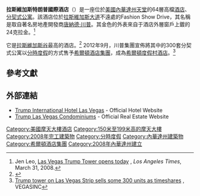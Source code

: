 {{noteTA
|1=zh:唐納德;zh-hans:唐纳德;zh-hant:唐納德;zh-tw:唐納;zh-cn:唐纳德;zh-hk:當勞;zh-mo:當勞;
|2=zh:特朗普;zh-hans:川普;zh-hant:川普;zh-tw:川普;zh-cn:特朗普;zh-hk:特朗普;zh-mo:杜林普;
}}
{{Infobox building
|status=完成
|name=拉斯維加斯特朗普國際酒店
|image=Trump hotel Las Vegas 0475.JPG
|caption=
|floor_count=64
|start_date = 2006年
|completion_date = 2008年
|antenna_spire={{convert|190|m|ft}}
}}
'''拉斯維加斯特朗普國際酒店'''（{{lang-en|Trump Hotel Las Vegas}}）是一座位於[[美國|美國]][[內華達州|內華達州]][[天堂_(內華達州)|天堂]]的64層高檔[[酒店|酒店]]、[[分契式公寓|分契式公寓]]。該酒店位於[[拉斯維加斯大道|拉斯維加斯大道]]不遠處的Fashion Show Drive，其名稱是取自著名房地產開發商[[唐納德·川普|唐納德·川普]]。其金色的外表來自于酒店外層窗戶上鍍的24克拉金。<ref name=LATblog033108>Jen Leo, [http://travel.latimes.com/daily-deal-blog/?p=1599 Las Vegas Trump Tower opens today] {{webarchive|url=https://web.archive.org/web/20080426133010/http://travel.latimes.com/daily-deal-blog/?p=1599 |date=2008-04-26 }}, ''Los Angeles Times'', March 31, 2008.</ref>

它是[[拉斯維加斯谷|拉斯維加斯谷]]最高的酒店。<ref>{{cite web |url=http://www.trumplv.com/pdfs/fact_sheet.pdf |title=存档副本 |accessdate=2006-11-01  |deadurl=yes |archiveurl=https://web.archive.org/web/20070703164553/http://www.trumplv.com/pdfs/fact_sheet.pdf |archivedate=2007-07-03 }}</ref> 2012年9月，川普集團宣佈將其中的300套分契式公寓以[[分時度假|分時度假]]的方式售予[[希爾頓酒店集團|希爾頓酒店集團]]，成為[[希爾頓度假村酒店|希爾頓度假村酒店]]。<ref>[http://m.vegasinc.com/news/2012/sep/06/trump-tower-las-vegas-strip-sells-300-units-timesh/ Trump tower on Las Vegas Strip sells some 300 units as timeshares] {{Wayback|url=http://m.vegasinc.com/news/2012/sep/06/trump-tower-las-vegas-strip-sells-300-units-timesh/ |date=20210219214233 }}, VEGASINC</ref>

== 參考文獻==
{{Reflist}}

== 外部連結 ==
*[https://web.archive.org/web/20130619060342/http://www.trumphotelcollection.com/las-vegas/ Trump International Hotel Las Vegas] - Official Hotel Website
*[https://web.archive.org/web/20130713203713/http://www.trumplv.com/ Trump Las Vegas Condominiums] - Official Real Estate Website
{{coord|36.129504|-115.172703|region:US_type:landmark|display=title}}

[[Category:美國摩天大樓酒店|Category:美國摩天大樓酒店]]
[[Category:150米至199米高的摩天大樓|Category:150米至199米高的摩天大樓]]
[[Category:2008年完工建築物|Category:2008年完工建築物]]
[[Category:分時度假|Category:分時度假]]
[[Category:內華達州建築物|Category:內華達州建築物]]
[[Category:希爾頓酒店集團|Category:希爾頓酒店集團]]
[[Category:2008年內華達州建立|Category:2008年內華達州建立]]